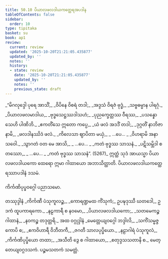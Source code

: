 ```yaml
---
title: 50.10 ပိယာလဖလဒါယကတ္ထေရအပဒါန
tableOfContents: false
sidebar:
  order: 10
type: tipitaka
basket: su
book: ap1
review:
  current: review
  updated: '2025-10-20T21:21:05.435877'
  updated_by: ''
  notes: ''
  history:
  - state: review
    date: '2025-10-20T21:21:05.435877'
    updated_by: ''
    notes: ''
    previous_state: draft
---
```



<DynamicBreadcrumb />


<ReviewStatus review={frontmatter.review} showDetails={true} />

<HypothesisAnnotation frontmatter={frontmatter} />

<Division number="104" book="ap1" e="ch" v="20" p="437">

<Paragraph number="6552" type="verses" book="ap1">
_“မိဂလုဒ္ဒေါ ပုရေ အာသိံ,_  
_ဝိပိနေ ဝိစရံ တဒါ;_  
_အဒ္ဒသံ ဝိရဇံ ဗုဒ္ဓံ,_  
_သဗ္ဗဓမ္မာန ပါရဂုံ._  

</Paragraph>

</Division>
<Division number="105" book="ap1" e="ch" v="20" p="437">

<Paragraph number="6553" type="verses" book="ap1">
_ပိယာလဖလမာဒါယ,_  
_ဗုဒ္ဓသေဋ္ဌဿဒါသဟံ;_  
_ပုညက္ခေတ္တဿ ဝီရဿ,_  
_ပသန္နော သေဟိ ပါဏိဘိ._  

</Paragraph>

</Division>
<Division number="106" book="ap1" e="ch" v="20" p="437">

<Paragraph number="6554" type="verses" book="ap1">
_ဧကတိံသေ ဣတော ကပ္ပေ,_  
_ယံ ဖလံ အဒဒိံ တဒါ;_  
_ဒုဂ္ဂတိံ နာဘိဇာနာမိ,_  
_ဖလဒါနဿိဒံ ဖလံ._  

</Paragraph>

</Division>
<Division number="107" book="ap1" e="ch" v="20" p="438">

<Paragraph number="6555" type="verses" book="ap1">
_ကိလေသာ ဈာပိတာ မယှံ,_  
_ …ပေ… _  
_ဝိဟရာမိ အနာသဝေါ._  

</Paragraph>

</Division>
<Division number="108" book="ap1" e="ch" v="20" p="438">

<Paragraph number="6556" type="verses" book="ap1">
_သွာဂတံ ဝတ မေ အာသိ,_  
_ …ပေ… _  
_ကတံ ဗုဒ္ဓဿ သာသနံ._  

</Paragraph>

</Division>
<Division number="109" book="ap1" e="ch" v="20" p="438">

<Paragraph number="6557" type="verses" book="ap1">
_ပဋိသမ္ဘိဒါ စတဿော,_  
_ …ပေ… _  
_ကတံ ဗုဒ္ဓဿ သာသနံ”. (5267)_  

</Paragraph>

<Paragraph number="6558" book="ap1">
ဣတ္ထံ သုဒံ အာယသ္မာ ပိယာလဖလဒါယကော ထေရော ဣမာ ဂါထာယော အဘာသိတ္ထာတိ.

</Paragraph>
</Division>

<Paragraph number="6559" type="center" book="ap1">
ပိယာလဖလဒါယကတ္ထေရဿာပဒါနံ ဒသမံ.

  
<Emphasis>ကိင်္ကဏိပုပ္ဖဝဂ္ဂေါ ပညာသမော.</Emphasis>



</Paragraph>

<Paragraph number="6560" type="center" book="ap1">
တဿုဒ္ဒါနံ


</Paragraph>

<Paragraph number="6561" book="ap1">
_ကိင်္ကဏီ ပံသုကူလဉ္စ,_  
_ကောရဏ္ဍမထ ကိံသုကံ;_  
ဥပဍ္ဎဒုဿီ ဃတဒေါ,_  
ဥဒကံ ထူပကာရကော._  

</Paragraph>

<Paragraph number="6562" type="verses" book="ap1">
_နဠကာရီ စ နဝမော,_  
_ပိယာလဖလဒါယကော;_  
_သတမေကဉ္စ ဂါထာနံ,_  
_နဝကဉ္စ တဒုတ္တရိ._  


</Paragraph>

<Paragraph number="6563" type="center" book="ap1">
အထ ဝဂ္ဂုဒ္ဒါနံ


</Paragraph>

<Paragraph number="6564" type="verses" book="ap1">
_မေတ္တေယျဝဂ္ဂေါ ဘဒ္ဒါလိ,_  
_သကိံသမ္မဇ္ဇကောပိ စ;_  
_ဧကဝိဟာရီ ဝိဘီတကီ,_  
_ဇဂတီ သာလပုပ္ဖိယော._  

</Paragraph>

<Paragraph number="6565" type="verses" book="ap1">
_နဠာဂါရံ ပံသုကူလံ,_  
_ကိင်္ကဏိပုပ္ဖိယော တထာ;_  
_အသီတိ ဒွေ စ ဂါထာယော,_  
_စတုဒ္ဒသသတာနိ စ._  


</Paragraph>

<Paragraph number="6566" type="center" book="ap1">
မေတ္တေယျဝဂ္ဂဒသကံ.



</Paragraph>

<Paragraph number="6567" type="center" book="ap1">
ပဉ္စမသတကံ သမတ္တံ.
</Paragraph>